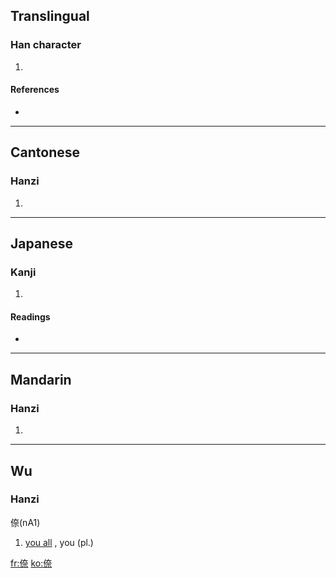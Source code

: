 ==Translingual==

===Han character===
{{Han char|rn=9|rad=人|as=08|sn=10|four=2429<sub>1</sub>|canj=人大一火 (OKMF)}}

# {{defn|Han|sort=人08}}

====References====
* {{Han ref|kx=0109.171|dkj=00818|dj=0232.200|hdz=10172.090|uh=5037|ud=20535|bh=D0D2|bd=53458}}

----

==Cantonese==

===Hanzi===
{{yue-hanzi|jyut=|y=noi6}}

# {{defn|Cantonese|sort=人08}}

----

==Japanese==

===Kanji===
{{ja-kanji|grade=|rs=人08}}

# {{defn|Japanese|sort=人08}}

====Readings====
* {{ja-readings|on=[[だい]] (dai), [[ない]] (nai)|kun=[[なんじ]] (nanji)}}

----

==Mandarin==

===Hanzi===
{{cmn-hanzi|pin=[[nài]] ([[nai4]]), [[zhì]] ([[zhi4]])|wg=nai<sup>4</sup>, chih<sup>4</sup>}}

# {{defn|Mandarin|sort=人08}}

----

==Wu==

===Hanzi===
倷(nA1)

# [[y'all|you all]] , you (pl.)

[[fr:倷]]
[[ko:倷]]